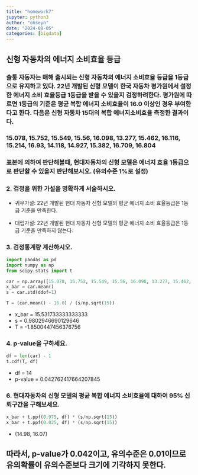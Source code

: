 ```yaml
---
title: "homework7"
jupyter: python3
author: "ohseyn"
date: "2024-08-05"
categories: [bigdata]
---
```


## 신형 자동차의 에너지 소비효율 등급

### 슬통 자동자는 매해 출시되는 신형 자동차의 에너지 소비효율 등급을 1등급으로 유지하고 있다. 22년 개발된 신형 모델이 한국 자동차 평가원에서 설정한 에너지 소비 효율등급 1등급을 받을 수 있을지 검정하려한다. 평가원에 따르면 1등급의 기준은 평균 복합 에너지 소비효율이 16.0 이상인 경우 부여한다고 한다. 다음은 신형 자동차 15대의 복합 에너지소비효율 측정한 결과이다.

### 15.078, 15.752, 15.549, 15.56, 16.098, 13.277, 15.462, 16.116, 15.214, 16.93, 14.118, 14.927, 15.382, 16.709, 16.804 

### 표본에 의하여 판단해볼때, 현대자동차의 신형 모델은 에너지 효율 1등급으로 판단할 수 있을지 판단해보시오. (유의수준 1%로 설정)


### 2. 검정을 위한 가설을 명확하게 서술하시오.

- 귀무가설: 22년 개발된 현대 자동차 신형 모델의 평균 에너지 소비 효율등급은 1등급 기준을 만족한다.

- 대립가설: 22년 개발된 현대 자동차 신형 모델의 평균 에너지 소비 효율등급은 1등급 기준을 만족하지 않는다.

### 3. 검정통계량 계산하시오.

```python
import pandas as pd
import numpy as np
from scipy.stats import t

car = np.array([15.078, 15.752, 15.549, 15.56, 16.098, 13.277, 15.462, 16.116, 15.214, 16.93, 14.118, 14.927, 15.382, 16.709, 16.804])
x_bar = car.mean()
s = car.std(ddof=1)

T = (car.mean() - 16.0) / (s/np.sqrt(15))
```

- x_bar = 15.531733333333333
- s = 0.9802946690129646
- T = -1.8500447456376756

### 4. p‑value을 구하세요.

```python
df = len(car) - 1
t.cdf(T, df)
```

- df = 14
- p-value = 0.042762417664207845

### 6. 현대자동차의 신형 모델의 평균 복합 에너지 소비효율에 대하여 95% 신뢰구간을 구해보세요.

```python
x_bar + t.ppf(0.975, df) * (s/np.sqrt(15))
x_bar + t.ppf(0.025, df) * (s/np.sqrt(15))
```

- (14.98, 16.07)

## 따라서, p-value가 0.042이고, 유의수준은 0.01이므로 유의확률이 유의수준보다 크기에 기각하지 못한다. 
